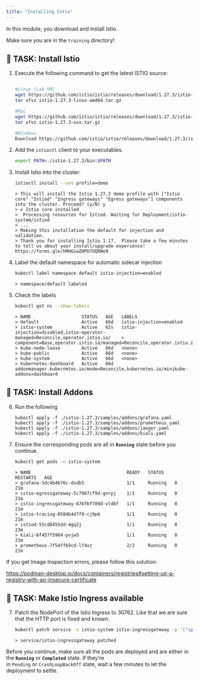 ```yaml
---
title: "Installing Istio"
---
```


In this module, you download and install Istio.

<InlineNotification kind="warning">

Make sure you are in the `training` directory!

</InlineNotification>

## 🚀 TASK: Install Istio 

1.  Execute the following command to get the latest ISTIO source:
    
    ```bash       
    
    #Linux (Lab VM)
    wget https://github.com/istio/istio/releases/download/1.27.3/istio-1.27.3-linux-amd64.tar.gz
    tar xfvz istio-1.27.3-linux-amd64.tar.gz     
    
    #Mac
    wget https://github.com/istio/istio/releases/download/1.27.3/istio-1.27.3-osx.tar.gz
    tar xfvz istio-1.27.3-osx.tar.gz
    
    #Windows
    Download https://github.com/istio/istio/releases/download/1.27.3/istio-1.27.3-win.zip
    ```      
        
    
2.  Add the `istioctl` client to your executables.
    
    ```bash       
    export PATH=./istio-1.27.3/bin:$PATH
    ```        
        
    
3.  Install Istio into the cluster:
    
    
    ```bash       
    istioctl install --set profile=demo
    ```

    ```output   
    > This will install the Istio 1.27.3 demo profile with ["Istio core" "Istiod" "Ingress gateways" "Egress gateways"] components into the cluster. Proceed? (y/N) y
    > ✔ Istio core installed
    >  Processing resources for Istiod. Waiting for Deployment/istio-system/istiod
    > ...
    > Making this installation the default for injection and validation.
    > Thank you for installing Istio 1.17.  Please take a few minutes to tell us about your install/upgrade experience!  https://forms.gle/hMHGiwZHPU7UQRWe9
    ```     
        
    
4.  Label the default namespace for automatic sidecar injection
    
    ```bash       
    kubectl label namespace default istio-injection=enabled                                                                                   
    ```

    ```output   
    > namespace/default labeled
     ```        
       
    
5.  Check the labels
    
    ```bash       
    kubectl get ns --show-labels                                                                                                              
    ```

    ```output   
    > NAME                   STATUS   AGE   LABELS
    > default                Active   66d   istio-injection=enabled
    > istio-system           Active   62s   istio-injection=disabled,istio-operator-managed=Reconcile,operator.istio.io/	> component=Base,operator.istio.io/managed=Reconcile,operator.istio.io/version=1.4.0
    > kube-node-lease        Active   66d   <none>
    > kube-public            Active   66d   <none>
    > kube-system            Active   66d   <none>
    > kubernetes-dashboard   Active   66d   addonmanager.kubernetes.io/mode=Reconcile,kubernetes.io/minikube-addons=dashboard
    ```
    
## 🚀 TASK: Install Addons

6.  Run the following

    ```shell script
    kubectl apply -f ./istio-1.27.3/samples/addons/grafana.yaml
    kubectl apply -f ./istio-1.27.3/samples/addons/prometheus.yaml
    kubectl apply -f ./istio-1.27.3/samples/addons/jaeger.yaml
    kubectl apply -f ./istio-1.27.3/samples/addons/kiali.yaml

    ```



7.  Ensure the corresponding pods are all in **`Running`** state before you continue.
    
    ```bash
    kubectl get pods -n istio-system
    ```

    ```output   
    > NAME                                    READY   STATUS    RESTARTS   AGE
    > grafana-5dc4b4676c-dsdb5                1/1     Running   0          21m
    > istio-egressgateway-5c7967cf9d-gnrpj    1/1     Running   0          21m
    > istio-ingressgateway-676fbf789d-vldbf   1/1     Running   0          21m
    > istio-tracing-8584b4d7f9-cj9p6          1/1     Running   0          21m
    > istiod-55cd8455dd-4gq2j                 1/1     Running   0          23m
    > kiali-6f457f5964-pvjw5                  1/1     Running   0          21m
    > prometheus-7f54ff69cd-lf4xz             2/2     Running   0          21m
    ```


<InlineNotification kind="warning">

If you get Image Inspection errors, please follow this solution:

https://podman-desktop.io/docs/containers/registries#setting-up-a-registry-with-an-insecure-certificate

</InlineNotification>


## 🚀 TASK: Make Istio Ingress available

7.  Patch the NodePort of the Istio Ingress to 30762. Like that we are sure that the HTTP port is fixed and known.
    
    ```bash
    kubectl patch service -n istio-system istio-ingressgateway -p '{"spec": {"ports": [{"nodePort": 30762,"port":80,"name": "http2"}],"type": "NodePort"}}'
    ```

    ```output   
    > service/istio-ingressgateway patched
    ```
    

​Before you continue, make sure all the pods are deployed and are either in the **`Running`** or **`Completed`** state. If they’re in `Pending` or `CrashLoopBackOff` state, wait a few minutes to let the deployment to settle.






